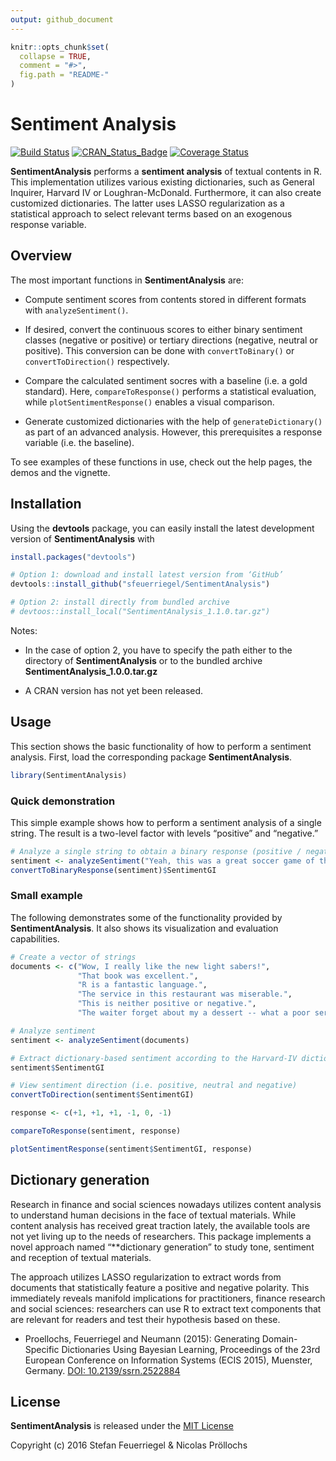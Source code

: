 ```yaml
---
output: github_document
---
```


<!-- README.md is generated from README.Rmd. Please edit that file -->

```r
knitr::opts_chunk$set(
  collapse = TRUE,
  comment = "#>",
  fig.path = "README-"
)
```

# Sentiment Analysis

[![Build Status](https://travis-ci.org/sfeuerriegel/SentimentAnalysis.svg?branch=master)](https://travis-ci.org/sfeuerriegel/SentimentAnalysis)
[![CRAN_Status_Badge](http://www.r-pkg.org/badges/version/SentimentAnalysis)](https://cran.r-project.org/package=SentimentAnalysis)
[![Coverage Status](https://img.shields.io/codecov/c/github/sfeuerriegel/SentimentAnalysis/master.svg)](https://codecov.io/github/sfeuerriegel/SentimentAnalysis?branch=master)

**SentimentAnalysis** performs a **sentiment analysis** of textual contents in R. This implementation utilizes various existing dictionaries, such as General Inquirer, Harvard IV or Loughran-McDonald. Furthermore, it can also create customized dictionaries. The latter uses LASSO regularization as a statistical approach to select relevant terms  based on an exogenous response variable. 

## Overview

The most important functions in **SentimentAnalysis** are:

* Compute sentiment scores from contents stored in different formats with `analyzeSentiment()`.

* If desired, convert the continuous scores to either binary sentiment classes (negative or positive) or tertiary directions (negative, neutral or positive). This conversion can be done with `convertToBinary()` or `convertToDirection()` respectively.

* Compare the calculated sentiment socres with a baseline (i.e. a gold standard). Here,  `compareToResponse()` performs a statistical evaluation, while `plotSentimentResponse()` enables a visual comparison.

* Generate customized dictionaries with the help of `generateDictionary()` as part of an advanced analysis. However, this prerequisites a response variable (i.e. the baseline). 

To see examples of these functions in use, check out the help pages, the demos and the vignette. 


## Installation

Using the **devtools** package, you can easily install the latest development version of **SentimentAnalysis** with

```r
install.packages("devtools")

# Option 1: download and install latest version from ‘GitHub’
devtools::install_github("sfeuerriegel/SentimentAnalysis")

# Option 2: install directly from bundled archive
# devtoos::install_local("SentimentAnalysis_1.1.0.tar.gz")
```

Notes: 

* In the case of option 2, you have to specify the path either to the directory of **SentimentAnalysis** or to the bundled archive **SentimentAnalysis_1.0.0.tar.gz**

* A CRAN version has not yet been released.

## Usage

This section shows the basic functionality of how to perform a sentiment analysis. First, load the corresponding package **SentimentAnalysis**. 

```r
library(SentimentAnalysis)
```

### Quick demonstration

This simple example shows how to perform a sentiment analysis of a single string. The result is a two-level factor with levels "positive" and "negative."

```r

# Analyze a single string to obtain a binary response (positive / negative)
sentiment <- analyzeSentiment("Yeah, this was a great soccer game of the German team!")
convertToBinaryResponse(sentiment)$SentimentGI
```

### Small example

The following demonstrates some of the functionality provided by **SentimentAnalysis**. It also shows its visualization and evaluation capabilities.

```r
# Create a vector of strings
documents <- c("Wow, I really like the new light sabers!",
               "That book was excellent.",
               "R is a fantastic language.",
               "The service in this restaurant was miserable.",
               "This is neither positive or negative.",
               "The waiter forget about my a dessert -- what a poor service!")

# Analyze sentiment
sentiment <- analyzeSentiment(documents)

# Extract dictionary-based sentiment according to the Harvard-IV dictionary
sentiment$SentimentGI

# View sentiment direction (i.e. positive, neutral and negative)
convertToDirection(sentiment$SentimentGI)

response <- c(+1, +1, +1, -1, 0, -1)

compareToResponse(sentiment, response)

plotSentimentResponse(sentiment$SentimentGI, response)
```

## Dictionary generation

Research in finance and social sciences nowadays utilizes content analysis to understand human decisions in the face of textual materials. While content analysis has received great traction lately, the available tools are not yet living up to the needs of researchers. This package implements a novel approach named "**dictionary generation" to study tone, sentiment and reception of textual materials. 

The approach utilizes LASSO regularization to extract words from documents that statistically feature a positive and negative polarity. This immediately reveals manifold implications for practitioners, finance research and social sciences: researchers can use R to extract text components that are relevant for readers and test their hypothesis based on these. 

* Proellochs, Feuerriegel and Neumann (2015): Generating  Domain-Specific Dictionaries Using Bayesian Learning, Proceedings of the 23rd European Conference on Information Systems (ECIS 2015), Muenster, Germany. [DOI: 10.2139/ssrn.2522884](https://dx.doi.org/10.2139/ssrn.2522884)

## License

**SentimentAnalysis** is released under the [MIT License](https://opensource.org/licenses/MIT)

Copyright (c) 2016 Stefan Feuerriegel & Nicolas Pröllochs